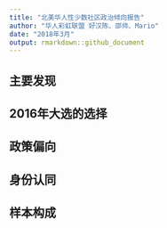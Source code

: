 ```yaml
---
title: "北美华人性少数社区政治倾向报告"
author: "华人彩虹联盟 好汉陈、邵帅、Mario"
date: "2018年3月"
output: rmarkdown::github_document
---
```


## 主要发现

## 2016年大选的选择

## 政策偏向

## 身份认同

## 样本构成
